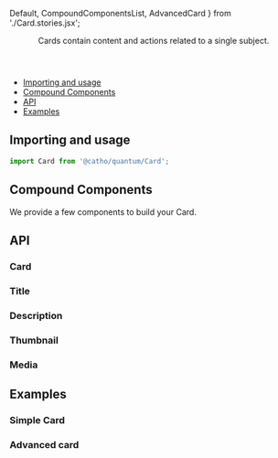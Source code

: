   Default,
  CompoundComponentsList,
  AdvancedCard
} from './Card.stories.jsx';

<Meta title="Card" component={Card}  />

<Header title="Card">
    Cards contain content and actions related to a single subject.
</Header>

- [Importing and usage](#importing)
- [Compound Components](#compoundComponent)
- [API](#api)
- [Examples](#examples)

## <a id="importing"></a>Importing and usage

```js
import Card from '@catho/quantum/Card';
```


## <a id="compoundComponent"></a> Compound Components

We provide a few components to build your Card.

<CompoundComponentsList />

## <a id="api"></a>API

### Card

<ArgsTable of={Card} />

### Title

<ArgsTable of={Card.Title} />

### Description

<ArgsTable of={Card.Description} />

### Thumbnail

<ArgsTable of={Card.Thumbnail} />

### Media

<ArgsTable of={Card.Media} />

## <a id="examples"></a>Examples

### Simple Card

<Canvas>
  <Story story={Default}/>
</Canvas>

### Advanced card

<Canvas>
  <Story story={AdvancedCard}/>
</Canvas>
